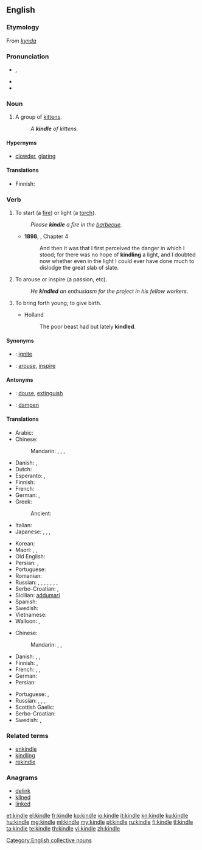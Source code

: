 {{was wotd|2006|October|3}}
==English==

===Etymology===
From {{etyl|non|en}} ''[[kynda]]''

===Pronunciation===
* {{IPA|/ˈkɪndl/}}, {{X-SAMPA|/"kIndl/}}
* {{audio|en-us-kindle.ogg|Audio (US)}}
* {{rhymes|ɪndəl}}

===Noun===
{{en-noun}}

# {{obsolete}} A group of [[kitten]]s.
#: ''A '''kindle''' of kittens.''

====Hypernyms====
* [[clowder]], [[glaring]]

====Translations====
{{trans-top|group of kittens}}
* Finnish: {{t-|fi|pentue}}
{{trans-mid}}
{{trans-bottom}}

===Verb===
{{en-verb|kindl|ing}}

# {{transitive}} To start (a [[fire]]) or light (a [[torch]]).
#: ''Please '''kindle''' a fire in the [[barbecue]].''
#* '''1898''', {{w|J. Meade Falkner}}, {{w|Moonfleet}} Chapter 4
#*: And then it was that I first perceived the danger in which I stood; for there was no hope of '''kindling''' a light, and I doubted now whether even in the light I could ever have done much to dislodge the great slab of slate.
# {{transitive|figuratively}} To arouse or inspire (a passion, etc).
#: ''He '''kindled''' an enthusiasm for the project in his fellow workers.''
# {{obsolete}} To bring forth young; to give birth.
#: {{rfquotek|Shakespeare}}
#* Holland
#*: The poor beast had but lately '''kindled'''.

====Synonyms====
* {{qualifier|to start a fire}}: [[ignite]]
* {{qualifier|to arouse}}: [[arouse]], [[inspire]]

====Antonyms====
* {{qualifier|to start a fire}}: [[douse]], [[extinguish]]
* {{qualifier|to arouse}}: [[dampen]]

====Translations====
{{trans-top|to start (a fire)}}
* Arabic: {{t-|ar|شعل|tr=šáʿʿala|sc=Arab}}
* Chinese:
*: Mandarin: {{t|cmn|點燃|sc=Hani}}, {{t|cmn|点燃|tr=diǎnrán|sc=Hani}}, {{t|cmn|點火|sc=Hani}}, {{t|cmn|点火|tr=diǎnhuǒ|sc=Hani}}
* Danish: {{t-|da|tænde}}, {{t-|da|fænge}}
* Dutch: {{t+|nl|aansteken}}
* Esperanto: {{t-|eo|ekbruligi}},  {{t-|eo|fajrigi}}
* Finnish: {{t+|fi|sytyttää}}
* French: {{t+|fr|allumer}}
* German: {{t+|de|anzünden}}, {{t+|de|entfachen}}
* Greek:
*: Ancient: {{tø|grc|αἴθω|tr=aithō|sc=polytonic}}
* Italian: {{t+|it|accendere}}
* Japanese: {{t-|ja|点じる|tr=てんじる, tenjiru|sc=Jpan}}, {{t-|ja|点ずる|tr=てんずる, tenzuru|sc=Jpan}}, {{t+|ja|点火|tr=てんかする, tenka-suru|alt=点火する|sc=Jpan}}, {{t-|ja|引火|tr=いんかする, inka-suru|alt=引火する|sc=Jpan}}
{{trans-mid}}
* Korean: {{t-|ko|불붙이다|tr=bulbutida|sc=Kore}}
* Maori: {{t|mi|tungi}}, {{t|mi|tutungi}}, {{t|mi|tungitungi}}
* Old English: {{t-|ang|ælan|alt=ǣlan}}
* Persian: {{t+|fa|افروختن|tr=afrōxtan}}, {{t+|fa|روشن کردن|tr=rowšan kardan}}
* Portuguese: {{t+|pt|acender}}
* Romanian: {{t-|ro|a ațâța}}
* Russian: {{t+|ru|разжигать|tr=razžigát’|sc=Cyrl}} {{impf}}, {{t+|ru|разжечь|tr=razžéč’|sc=Cyrl}} {{pf.}}, {{t+|ru|зажигать|tr=zažigát’|sc=Cyrl}} {{impf}}, {{t+|ru|зажечь|tr=zažéč’|sc=Cyrl}} {{pf.}}, {{t-|ru|запаливать|tr=zapálivat’|sc=Cyrl}} {{impf}}, {{t-|ru|запалить|tr=zapalít’|sc=Cyrl}} {{pf.}}, {{t+|ru|растапливать|tr=rastáplivat’|sc=Cyrl}} {{impf}}, {{t+|ru|растопить|tr=rastopít’|sc=Cyrl}} {{pf.}}
* Serbo-Croatian: {{t-|sh|potpaliti}}, {{t-|sh|zapaliti}}
* Sicilian: [[addumari]]
* Spanish: {{t+|es|encender}}
* Swedish: {{t+|sv|tända}}
* Vietnamese: {{t+|vi|nhóm}}
* Walloon: {{t-|wa|esprinde}}, {{t+|wa|aloumer}}
{{trans-bottom}}

{{trans-top|to arouse}}
* Chinese:
*: Mandarin: {{t|cmn|喚起|sc=Hani}}, {{t|cmn|唤起|tr=huànqǐ|sc=Hani}}, {{t|cmn|激起|tr=jīqǐ|sc=Hani}}
* Danish: {{t-|da|vække}}, {{t-|da|sætte i brand}}, {{t-|da|ophidse}}
* Finnish: {{t+|fi|sytyttää}}, {{t+|fi|kiihottaa}}
* French: {{t+|fr|exalter}}, {{t+|fr|inspirer}}, {{t+|fr|susciter}}
* German: {{t+|de|entfachen}}
* Persian: {{t+|fa|برانگیختن|tr=barangixtan}}
{{trans-mid}}
* Portuguese: {{t+|pt|inspirar}}, {{t+|pt|suscitar}}
* Russian: {{t+|ru|разжигать|tr=razžigát’|sc=Cyrl}} {{impf}}, {{t+|ru|разжечь|tr=razžéč’|sc=Cyrl}} {{pf.}}, {{t+|ru|зажигать|tr=zažigát’|sc=Cyrl}} {{impf}}, {{t+|ru|зажечь|tr=zažéč’|sc=Cyrl}} {{pf.}}
* Scottish Gaelic: {{t-|gd|beothaich}}
* Serbo-Croatian: {{t-|sh|zapaliti}}
* Swedish: {{t+|sv|tända}}, {{t+|sv|väcka}}
{{trans-bottom}}

===Related terms===
* [[enkindle]]
* [[kindling]]
* [[rekindle]]

===Anagrams===
* [[delink#English|delink]]
* [[kilned#English|kilned]]
* [[linked#English|linked]]

[[Category:English collective nouns]]

[[et:kindle]]
[[el:kindle]]
[[fr:kindle]]
[[ko:kindle]]
[[io:kindle]]
[[it:kindle]]
[[kn:kindle]]
[[ku:kindle]]
[[hu:kindle]]
[[mg:kindle]]
[[ml:kindle]]
[[my:kindle]]
[[pl:kindle]]
[[ru:kindle]]
[[fi:kindle]]
[[tl:kindle]]
[[ta:kindle]]
[[te:kindle]]
[[th:kindle]]
[[vi:kindle]]
[[zh:kindle]]